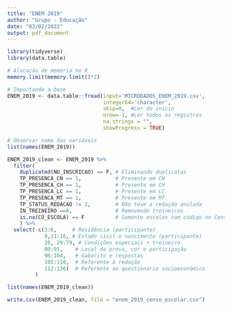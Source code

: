 ```yaml
---
title: "ENEM 2019"
author: "Grupo - Educação"
date: "03/02/2022"
output: pdf_document
---
```


```r
library(tidyverse)
library(data.table)
```

```r
# Alocação de memória no R
memory.limit(memory.limit()*2)

# Importando a base
ENEM_2019 <- data.table::fread(input='MICRODADOS_ENEM_2019.csv',
                               integer64='character',
                               skip=0,  #Ler do inicio
                               nrow=-1, #Ler todos os registros
                               na.strings = "", 
                               showProgress = TRUE)

# Observar nome das variáveis
list(names(ENEM_2019))
```

```r
ENEM_2019_clean <- ENEM_2019 %>%
  filter(
    duplicated(NU_INSCRICAO) == F, # Eliminando duplicatas
    TP_PRESENCA_CN == 1,           # Presente em CN 
    TP_PRESENCA_CH == 1,           # Presente em CH
    TP_PRESENCA_LC == 1,           # Presente em LC
    TP_PRESENCA_MT == 1,           # Presente em MT
    TP_STATUS_REDACAO != 2,        # Não teve a redação anulada
    IN_TREINEIRO ==0,              # Removendo treineiros
    is.na(CO_ESCOLA) == F          # Somente escolas com código no Censo Escolar
    ) %>%    
  select(-c(3:6,     # Residência (participante)
            9,11:16, # Estado civil e nascimento (participante)
            20, 29:79, # Condições especiais + treineiro
            80:91,    # Local da prova, cor e participação
            96:104,   # Gabarito e respostas
            105:110,  # Referente à redação
            112:136)  # Referente ao questionário socioeconômico
         )

list(names(ENEM_2019_clean))

write.csv(ENEM_2019_clean, file = "enem_2019_censo_escolar.csv")
```


